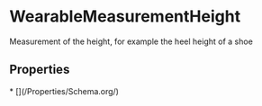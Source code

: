 # WearableMeasurementHeight

Measurement of the height, for example the heel height of a shoe

## Properties

<Grid>
* [](/Properties/Schema.org/)

</Grid>

